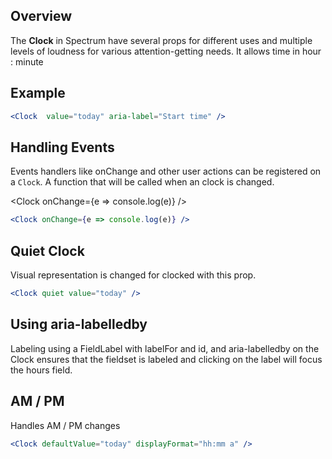 
## Overview

The **Clock** in Spectrum have several props for different uses and multiple levels of loudness for various attention-getting needs. It allows time in hour : minute

## Example

<Clock value="today" aria-label="Start time" />

```jsx
<Clock  value="today" aria-label="Start time" />
```

## Handling Events

Events handlers like onChange and other user actions can be registered on a `Clock`. A function that will be called when an clock is changed.

<Clock onChange={e => console.log(e)} />

```jsx
<Clock onChange={e => console.log(e)} />
```

## Quiet Clock

Visual representation is changed for clocked with this prop.

<Clock quiet value="today" />

```jsx
<Clock quiet value="today" />
```

## Using aria-labelledby

Labeling using a FieldLabel with labelFor and id, and aria-labelledby on the Clock ensures that the fieldset is labeled and clicking on the label will focus the hours field.

<div>
  <FieldLabel label="Start time" id="react-spectrum-1-label" labelFor="react-spectrum-1" />
    <Clock
      value="today"
      id="react-spectrum-1"
      aria-labelledby="react-spectrum-1-label"
    />
</div>


## AM / PM

Handles AM / PM changes

<Clock  defaultValue="today" displayFormat="hh:mm a" />


```jsx
<Clock defaultValue="today" displayFormat="hh:mm a" />
```
